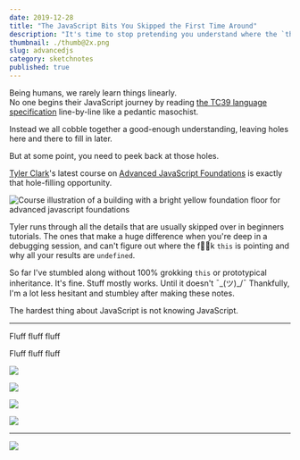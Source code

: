 ```yaml
---
date: 2019-12-28
title: "The JavaScript Bits You Skipped the First Time Around"
description: "It's time to stop pretending you understand where the `this` keyword is pointing 👉👆👈👇🤷‍♀️ ?"
thumbnail: ./thumb@2x.png
slug: advancedjs
category: sketchnotes
published: true
---
```



<SketchesContainer>

Being humans, we rarely learn things linearly.  
No one begins their JavaScript journey by reading [the TC39 language specification](https://www.ecma-international.org/ecma-262/5.1/) line-by-line like a pedantic masochist.

Instead we all cobble together a good-enough understanding, leaving holes here and there to fill in later.

But at some point, you need to peek back at those holes.

[Tyler Clark](https://twitter.com/iamtylerwclark)'s latest course on [Advanced JavaScript Foundations](https://egghead.io/courses/advanced-javascript-foundations?rc=272bjb) is exactly that hole-filling opportunity.

 ![Course illustration of a building with a bright yellow foundation floor for advanced javascript foundations](https://og-image-egghead-course.now.sh/advanced-javascript-foundations)

Tyler runs through all the details that are usually skipped over in beginners tutorials. The ones that make a huge difference when you're deep in a debugging session, and can't figure out where the f🍪🍩k `this` is pointing and why all your results are `undefined`.

So far I've stumbled along without 100% grokking `this` or prototypical inheritance.
It's fine. Stuff mostly works. Until it doesn't  ¯\_(ツ)_/¯
Thankfully, I'm a lot less hesitant and stumbley after making these notes. 

The hardest thing about JavaScript is not knowing JavaScript.


<hr />

Fluff fluff fluff

Fluff fluff fluff

![](./AdvancedJS_1@2x.png)

![](./AdvancedJS_2@2x.png)

![](./AdvancedJS_3@2x.png)

![](./AdvancedJS_4@2x.png)

---

<FullSketchnote coursename="Advanced JavaScript Fundamentals" courselink="http://bit.ly/advanjs">

![](./AdvancedJS--small.png)

</FullSketchnote>

</SketchesContainer>